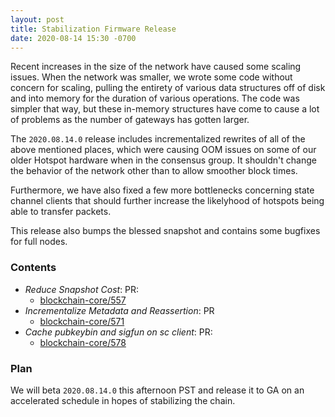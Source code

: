 ```yaml
---
layout: post
title: Stabilization Firmware Release
date: 2020-08-14 15:30 -0700
---
```


Recent increases in the size of the network have caused some scaling issues. When the network was
smaller, we wrote some code without concern for scaling, pulling the entirety of various data
structures off of disk and into memory for the duration of various operations. The code was simpler
that way, but these in-memory structures have come to cause a lot of problems as the number of
gateways has gotten larger.

<!--truncate-->

The `2020.08.14.0` release includes incrementalized rewrites of all of the above mentioned places,
which were causing OOM issues on some of our older Hotspot hardware when in the consensus group. It
shouldn't change the behavior of the network other than to allow smoother block times.

Furthermore, we have also fixed a few more bottlenecks concerning state channel clients that should
further increase the likelyhood of hotspots being able to transfer packets.

This release also bumps the blessed snapshot and contains some bugfixes for full nodes.

### Contents

- _Reduce Snapshot Cost_: PR:
  - [blockchain-core/557](https://github.com/helium/blockchain-core/pull/557)
- _Incrementalize Metadata and Reassertion_: PR
  - [blockchain-core/571](https://github.com/helium/blockchain-core/pull/571)
- _Cache pubkeybin and sigfun on sc client_: PR:
  - [blockchain-core/578](https://github.com/helium/blockchain-core/pull/578)

### Plan

We will beta `2020.08.14.0` this afternoon PST and release it to GA on an accelerated schedule in
hopes of stabilizing the chain.

